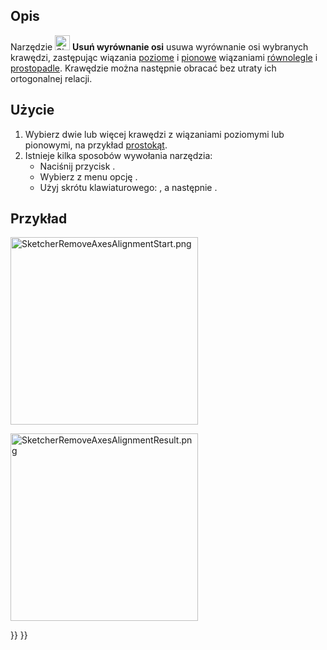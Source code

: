 <languages/>

{{Docnav/pl
|[[Sketcher_Symmetry/pl|Odbicie lustrzane]]
|[[Sketcher_DeleteAllGeometry/pl|Usuń wszystkie geometrie]]
|[[Sketcher_Workbench/pl|środowisko pracy Szkicownik]]
|IconL=Sketcher_Symmetry.svg
|IconR=Sketcher_DeleteAllGeometry.svg
|IconC=Workbench_Sketcher.svg
}}

{{GuiCommand/pl
|Name=Sketcher RemoveAxesAlignment
|Name/pl=Szkicownik: Usuń wyrównanie osi
|MenuLocation=Szkic → Narzędzia szkicownika → Usuń wyrównanie osi
|Workbenches=[[Sketcher_Workbench/pl|Szkicownik]]
|Shortcut={{KEY|Z}} {{KEY|R}}
|Version=0.20
}}

<span id="Description"></span>
==Opis==

Narzędzie [[Image:Sketcher_RemoveAxesAlignment.svg|24px]] '''Usuń wyrównanie osi''' usuwa wyrównanie osi wybranych krawędzi, zastępując wiązania [[Sketcher_ConstrainHorizontal/pl|poziome]] i [[Sketcher_ConstrainVertical/pl|pionowe]] wiązaniami [[Sketcher_ConstrainParallel/pl|równolegle]] i [[Sketcher_ConstrainPerpendicular/pl|prostopadle]]. Krawędzie można następnie obracać bez utraty ich ortogonalnej relacji.

<span id="Usage"></span>
==Użycie==

# Wybierz dwie lub więcej krawędzi z wiązaniami poziomymi lub pionowymi, na przykład [[Sketcher_CreateRectangle/pl|prostokąt]].
# Istnieje kilka sposobów wywołania narzędzia:
#* Naciśnij przycisk {{Button|[[Image:Sketcher_RemoveAxesAlignment.svg|16px]] '''Usuń wyrównanie osi'''}}.
#* Wybierz z menu opcję {{MenuCommand|Szkic → Narzędzia szkicownika → [[Image:Sketcher_RemoveAxesAlignment.svg|16px]] Usuń wyrównanie osi}}.
#* Użyj skrótu klawiaturowego: {{KEY|Z}}, a następnie {{KEY|R}}.

<span id="Example"></span>
==Przykład==

[[File:SketcherRemoveAxesAlignmentStart.png|300px]]
{{Caption|Wybrany prostokąt z wiązaniami poziomymi i pionowymi.}}

[[File:SketcherRemoveAxesAlignmentResult.png|300px]]
{{Caption|Prostokąt po użyciu narzędzia.}}


{{Docnav/pl
|[[Sketcher_Symmetry/pl|Odbicie lustrzane]]
|[[Sketcher_DeleteAllGeometry/pl|Usuń wszystkie geometrie]]
|[[Sketcher_Workbench/pl|środowisko pracy Szkicownik]]
|IconL=Sketcher_Symmetry.svg
|IconR=Sketcher_DeleteAllGeometry.svg
|IconC=Workbench_Sketcher.svg
}}

{{Sketcher_Tools_navi{{#translation:}}}}
{{Userdocnavi{{#translation:}}}}